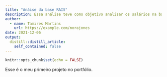 ```yaml
---
title: "Anáise da base RAIS"
description: Essa análise teve como objetivo analisar os salários na base da RAIS. Esse projeto foi feito na Semana Data Science na Prática - Curso-R
author:
  - name: Tamires Martins
    url: https://example.com/norajones
date: 2021-12-06
output:
  distill::distill_article:
    self_contained: false
---
```



```r
knitr::opts_chunk$set(echo = FALSE)
```

Esse é o meu primeiro projeto no portfólio. 


